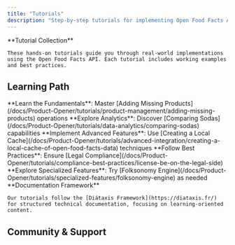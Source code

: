 ```yaml
---
title: "Tutorials"
description: "Step-by-step tutorials for implementing Open Food Facts API features, from basic product retrieval to advanced data analytics and integrations."
---
```



<Callout type="info">
    **Tutorial Collection**

    These hands-on tutorials guide you through real-world implementations using the Open Food Facts API. Each tutorial includes working examples and best practices.

</Callout>

<Card
  href="/docs/Product-Opener/dev/index"
  title="Need Developer Setup?"
  description="For development environment setup, see Developer Guide"
/>

## Learning Path

<Steps>
  <Step>
    **Learn the Fundamentals**: Master [Adding Missing Products](/docs/Product-Opener/tutorials/product-management/adding-missing-products)
    operations
  </Step>
  <Step>
    **Explore Analytics**: Discover [Comparing Sodas](/docs/Product-Opener/tutorials/data-analytics/comparing-sodas)
    capabilities
  </Step>
  <Step>
    **Implement Advanced Features**: Use [Creating a Local Cache](/docs/Product-Opener/tutorials/advanced-integration/creating-a-local-cache-of-open-food-facts-data) techniques
  </Step>
  <Step>
    **Follow Best Practices**: Ensure [Legal Compliance](/docs/Product-Opener/tutorials/compliance-best-practices/license-be-on-the-legal-side)
  </Step>
  <Step>
    **Explore Specialized Features**: Try [Folksonomy Engine](/docs/Product-Opener/tutorials/specialized-features/folksonomy-engine) as needed
  </Step>
</Steps>

<Callout type="info">
    **Documentation Framework**

    Our tutorials follow the [Diátaxis Framework](https://diataxis.fr/) for structured technical documentation, focusing on learning-oriented content.

</Callout>

## Community & Support

<Cards>
  <Card
    href="/docs/Product-Opener/tutorials/getting-started/get-in-touch-with-openfoodfacts"
    title="Get in Touch"
    description="Connect with the Open Food Facts community"
  />
  <Card
    href="/docs/Product-Opener/tutorials/compliance-best-practices/reporting-issues-with-nutripatrol"
    title="Report Issues"
    description="How to report data quality issues"
  />
</Cards>
